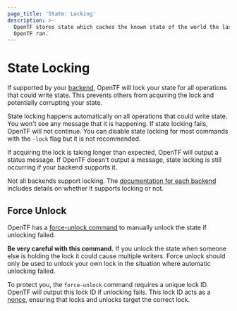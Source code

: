 ```yaml
---
page_title: 'State: Locking'
description: >-
  OpenTF stores state which caches the known state of the world the last time
  OpenTF ran.
---
```


# State Locking

If supported by your [backend](/docs/language/settings/backends/configuration), OpenTF will lock your
state for all operations that could write state. This prevents
others from acquiring the lock and potentially corrupting your state.

State locking happens automatically on all operations that could write
state. You won't see any message that it is happening. If state locking fails,
OpenTF will not continue. You can disable state locking for most commands
with the `-lock` flag but it is not recommended.

If acquiring the lock is taking longer than expected, OpenTF will output
a status message. If OpenTF doesn't output a message, state locking is
still occurring if your backend supports it.

Not all backends support locking. The
[documentation for each backend](/docs/language/settings/backends/configuration)
includes details on whether it supports locking or not.

## Force Unlock

OpenTF has a [force-unlock command](/docs/cli/commands/force-unlock)
to manually unlock the state if unlocking failed.

**Be very careful with this command.** If you unlock the state when someone
else is holding the lock it could cause multiple writers. Force unlock should
only be used to unlock your own lock in the situation where automatic
unlocking failed.

To protect you, the `force-unlock` command requires a unique lock ID. OpenTF
will output this lock ID if unlocking fails. This lock ID acts as a
[nonce](https://en.wikipedia.org/wiki/Cryptographic_nonce), ensuring
that locks and unlocks target the correct lock.
